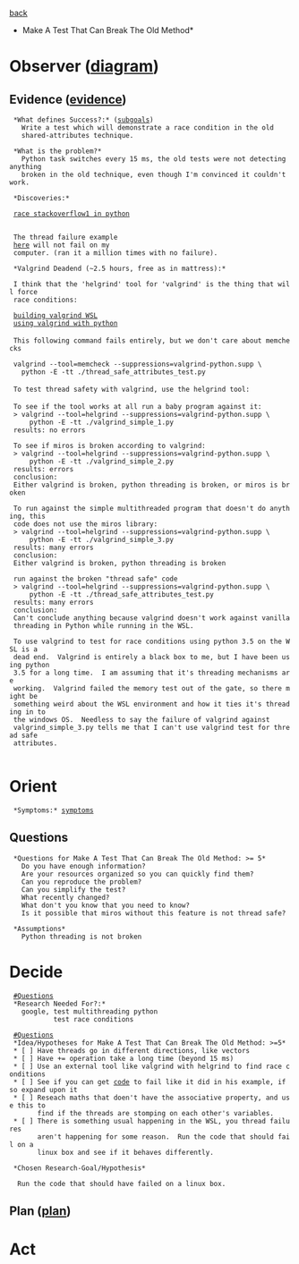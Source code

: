 [[subgoals.subgoals.thread_safe_attributes|back]]
*Make A Test That Can Break The Old Method*
= Observer ([[local:C:/Vim8.1/.vim/ooda.pdf|diagram]]) = 
== Evidence ([[evidence.Make_a_test_that_can_break_the_old_method|evidence]]) ==

  *What defines Success?:* ([[subgoals.Make_a_test_that_can_break_the_old_method|subgoals]])
    Write a test which will demonstrate a race condition in the old
    shared-attributes technique.

  *What is the problem?*
    Python task switches every 15 ms, the old tests were not detecting anything
    broken in the old technique, even though I'm convinced it couldn't work.
    
  *Discoveries:*
  
  [[https://stackoverflow.com/questions/19602535/how-can-i-reproduce-the-race-conditions-in-this-python-code-reliably|race stackoverflow1 in python]]
  
  
  The thread failure example
  [[https://opensource.com/article/17/4/grok-gil|here]] will not fail on my
  computer. (ran it a million times with no failure).
  
  *Valgrind Deadend (~2.5 hours, free as in mattress):*

  I think that the 'helgrind' tool for 'valgrind' is the thing that will force
  race conditions:
  
  [[https://stackoverflow.com/questions/40355474/valgrind-does-not-work-with-wsl|building valgrind WSL]]
  [[https://stackoverflow.com/questions/3982036/how-can-i-use-valgrind-with-python-c-extensions|using valgrind with python]]
 
  This following command fails entirely, but we don't care about memchecks
  
  valgrind --tool=memcheck --suppressions=valgrind-python.supp \ 
    python -E -tt ./thread_safe_attributes_test.py
 
  To test thread safety with valgrind, use the helgrind tool:
 
  To see if the tool works at all run a baby program against it:
  > valgrind --tool=helgrind --suppressions=valgrind-python.supp \ 
      python -E -tt ./valgrind_simple_1.py
  results: no errors
  
  To see if miros is broken according to valgrind:
  > valgrind --tool=helgrind --suppressions=valgrind-python.supp \ 
      python -E -tt ./valgrind_simple_2.py
  results: errors
  conclusion:
  Either valgrind is broken, python threading is broken, or miros is broken
   
  To run against the simple multithreaded program that doesn't do anything, this
  code does not use the miros library:
  > valgrind --tool=helgrind --suppressions=valgrind-python.supp \ 
      python -E -tt ./valgrind_simple_3.py
  results: many errors
  conclusion:
  Either valgrind is broken, python threading is broken
    
  run against the broken "thread safe" code
  > valgrind --tool=helgrind --suppressions=valgrind-python.supp \ 
      python -E -tt ./thread_safe_attributes_test.py
  results: many errors
  conclusion: 
  Can't conclude anything because valgrind doesn't work against vanilla
  threading in Python while running in the WSL.
  
  To use valgrind to test for race conditions using python 3.5 on the WSL is a
  dead end.  Valgrind is entirely a black box to me, but I have been using python
  3.5 for a long time.  I am assuming that it's threading mechanisms are
  working.  Valgrind failed the memory test out of the gate, so there might be
  something weird about the WSL environment and how it ties it's threading in to
  the windows OS.  Needless to say the failure of valgrind against
  valgrind_simple_3.py tells me that I can't use valgrind test for thread safe
  attributes.
    
= Orient =
  *Symptoms:* [[symptoms.Make_a_test_that_can_break_the_old_method|symptoms]]

== Questions ==
  *Questions for Make A Test That Can Break The Old Method: >= 5*
    Do you have enough information?
    Are your resources organized so you can quickly find them?
    Can you reproduce the problem?
    Can you simplify the test?
    What recently changed?
    What don't you know that you need to know?
    Is it possible that miros without this feature is not thread safe?
  
  *Assumptions*
    Python threading is not broken

= Decide =
  [[#Questions]]
  *Research Needed For?:*
    google, test multithreading python
            test race conditions

  [[#Questions]]
  *Idea/Hypotheses for Make A Test That Can Break The Old Method: >=5*
  * [ ] Have threads go in different directions, like vectors
  * [ ] Have += operation take a long time (beyond 15 ms)
  * [ ] Use an external tool like valgrind with helgrind to find race conditions
  * [ ] See if you can get [[https://opensource.com/article/17/4/grok-gil|code]] to fail like it did in his example, if so expand upon it
  * [ ] Reseach maths that doen't have the associative property, and use this to
        find if the threads are stomping on each other's variables.
  * [ ] There is something usual happening in the WSL, you thread failures
        aren't happening for some reason.  Run the code that should fail on a
        linux box and see if it behaves differently.

  *Chosen Research-Goal/Hypothesis*
   
   Run the code that should have failed on a linux box.

== Plan ([[plan.Make_a_test_that_can_break_the_old_method|plan]]) ==
  
  
= Act =
  

